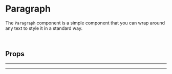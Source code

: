 
<Meta title="Text/Paragraph" of={Paragraph} />

# Paragraph

<Canvas>
  <Story id="text-paragraph--basic" />
</Canvas>

The `Paragraph` component is a simple component that you can wrap around any text to style it in
a standard way. 

<br />

## Props

<ArgsTable of={Paragraph} />

<hr /><hr />